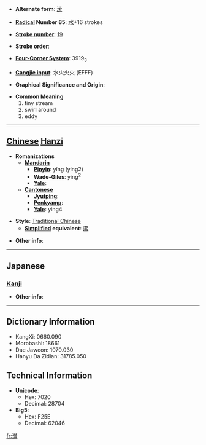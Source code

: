 * '''Alternate form''': [[潆]]

* '''[[Wiktionary:Chinese radical index| Radical]] Number 85''': [[Wiktionary:Chinese radical index 水|水]]+16 strokes

* '''[[Wiktionary:Chinese total strokes index|Stroke number]]''': [[Wiktionary:Chinese total strokes index 19|19]]

* '''Stroke order''': 

* '''[[Wiktionary:Chinese four corner index|Four-Corner System]]''': 3919<sub>3</sub>

* '''[[Wiktionary:Chinese Cangjie index|Cangjie input]]''': 水火火火 (EFFF)

* '''Graphical Significance and Origin''': 

* '''Common Meaning'''
*#tiny stream
*# swirl around
*# eddy


----

== [[Chinese]] [[Hanzi]] ==

* '''Romanizations'''
** '''[[Mandarin]]'''
*** '''[[Pinyin]]''': yíng (ying2)
*** '''[[Wade-Giles]]''': ying<sup>2</sup>
*** '''[[Yale]]''': 
** '''[[Cantonese]]'''
*** '''[[Jyutping]]''':
*** '''[[Penkyamp]]''': 
*** '''[[Yale]]''': ying4

* '''Style''': [[Traditional Chinese]] 
** '''[[Simplified Chinese|Simplified]] equivalent''': [[潆]]

* '''Other info''': 

----

==Japanese==
===[[Kanji]]===
{{kanji|on readings=[[えい]] (ei), [[よう]] (yō)|kun readings=[[ながれる]] (nagareru)}}

* '''Other info''':  

----

== Dictionary Information ==

* KangXi: 0660.090
* Morobashi: 18661
* Dae Jaweon: 1070.030
* Hanyu Da Zidian: 31785.050

== Technical Information ==

* '''Unicode''':
** Hex: 7020
** Decimal: 28704
* '''Big5''':
** Hex: F25E
** Decimal: 62046

[[fr:瀠]]